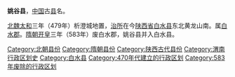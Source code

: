 '''姚谷县'''，[[中国|中国]]古[[县|县]]名。

[[北魏|北魏]][[太和_(北魏)|太和]]三年（479年）析澄城地置，[[治所|治所]]在今[[陕西省|陕西省]][[白水县|白水县]]东北黄龙山南。属[[白水郡|白水郡]]。[[隋朝|隋朝]][[开皇|开皇]]三年（583年）废白水郡，姚谷县并入白水县。

{{陕西行政区划小作品}}
[[Category:北朝县份|Category:北朝县份]]
[[Category:隋朝县份|Category:隋朝县份]]
[[Category:陕西古代县份|Category:陕西古代县份]]
[[Category:渭南行政区划史|Category:渭南行政区划史]]
[[Category:白水县|Category:白水县]]
[[Category:470年代建立的行政区划|Category:470年代建立的行政区划]]
[[Category:583年废除的行政区划|Category:583年废除的行政区划]]